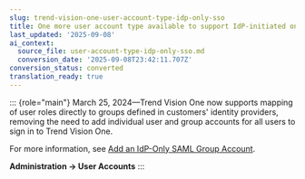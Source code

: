 ```yaml
---
slug: trend-vision-one-user-account-type-idp-only-sso
title: One more user account type available to support IdP-initiated only SSO
last_updated: '2025-09-08'
ai_context:
  source_file: user-account-type-idp-only-sso.md
  conversion_date: '2025-09-08T23:42:11.707Z'
conversion_status: converted
translation_ready: true
---
```


::: {role="main"}
March 25, 2024—Trend Vision One now supports mapping of user roles directly to groups defined in customers' identity providers, removing the need to add individual user and group accounts for all users to sign in to Trend Vision One.

For more information, see [Add an IdP-Only SAML Group Account](adding-idp-only-saml-group-account.mdx).

**Administration → User Accounts**
:::
